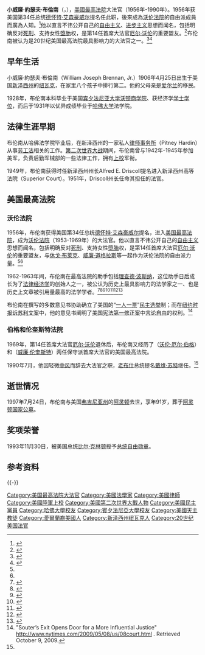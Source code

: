 {{Infobox Judge
| name          = 小威廉·約瑟夫·布倫南
| image         = US Supreme Court Justice William Brennan - 1976 official portrait.jpg
| imagesize     = 
| caption       = 布倫南大法官,1976年
| office        = [[美國最高法院大法官|美國最高法院大法官]]
| termstart     = 1956年10月15日<ref name='fedjudcenter'>{{cite news| author=| coauthors=| authorlink=| title=Federal Judicial Center: William J. Brennan| date=2009-12-12| publisher=| url=http://www.fjc.gov/servlet/tGetInfo?jid=249| work=| pages=| accessdate=2009-12-12| language=| deadurl=yes| archiveurl=https://web.archive.org/web/20090513105557/http://www.fjc.gov/servlet/tGetInfo?jid=249| archivedate=2009-05-13}}</ref>
| termend       = 1990年7月20日
| nominator     = [[艾森豪威爾|艾森豪威爾]]
| appointer     =
| predecessor   = [[舍曼·明頓|舍曼·明頓]]
| successor     = [[戴維·蘇特|戴維·蘇特]]
| office2       =
| termstart2    =
| termend2      =
| nominator2    =
| appointer2    =
| predecessor2  =
| successor2    =
| birthdate     = {{Birth date|1906|4|25}}
| birthplace    = [[新澤西州|新澤西州]][[纽瓦克_(新泽西州)|纽瓦克]]
| deathdate     = {{death date and age|1997|7|24|1906|4|25}}
| deathplace    = [[美國|美國]][[阿灵顿县_(弗吉尼亚州)|阿灵顿]]
| party         = [[民主党_(美国)|民主党]]
| spouse        =
| alma_mater    = [[賓夕法尼亞大學|賓夕法尼亞大學]] <br/> [[哈佛法學院|哈佛法學院]]
| religion      = [[羅馬天主教|羅馬天主教]]
|allegiance    = [[美國|美國]]
|rank=[[上校|上校]]
|branch=[[美国陆军|美国陆军]]
|serviceyears=1942–1945
}}
'''小威廉·約瑟夫·布倫南'''（{{lang-en|William Joseph Brennan, Jr.}}，{{bd|1906年|4月25日|1997年|7月24日|catIdx=Brennan}}），[[美國最高法院|美國最高法院]]大法官（1956年-1990年）。1956年获美国第34任总统[[德怀特·艾森豪威尔|德怀特·艾森豪威尔]]提名任此职，後來成為[[沃伦法院|沃伦法院]]的自由派成員而廣為人知。<ref name=":0">{{Cite news|title=William Brennan, 91, Dies; Gave Court Liberal Vision|url=https://www.nytimes.com/1997/07/25/us/william-brennan-91-dies-gave-court-liberal-vision.html|newspaper=The New York Times|date=1997-07-25|accessdate=2019-09-19|issn=0362-4331|language=en-US|first=Linda|last=Greenhouse|archive-url=https://web.archive.org/web/20190828014427/https://www.nytimes.com/1997/07/25/us/william-brennan-91-dies-gave-court-liberal-vision.html|archive-date=2019-08-28|dead-url=no}}</ref>他以直言不讳公开自己的[[自由主义|自由主义]]、[[进步主义|进步主义]]思想而闻名，包括明确反对[[死刑|死刑]]、支持女性[[堕胎|堕胎]]权，是第14任首席大法官[[厄尔·沃伦|厄尔·沃伦]]的重要盟友。<ref name=":1">{{Cite journal|title=The Tragedy of William O. Douglas|url=https://www.thenation.com/article/tragedy-william-o-douglas/|last=Garrow|first=David J.|date=2003-03-27|language=en-US|issn=0027-8378|journal=|author=|access-date=2019-09-24|archive-url=https://web.archive.org/web/20190924175752/https://www.thenation.com/article/tragedy-william-o-douglas/|archive-date=2019-09-24|dead-url=no}}</ref>布伦南被认为是20世纪美国最高法院最具影响力的大法官之一。<ref>{{Citation|last=Brennan|first=Patricia|title=Seven Justices, On Camera|newspaper=The Washington Post|date=1996-10-06|url=https://www.washingtonpost.com/wp-srv/national/longterm/supcourt/brennan/brennan1.htm|accessdate=2010-04-21|archive-url=https://web.archive.org/web/20181119214446/https://www.washingtonpost.com/wp-srv/national/longterm/supcourt/brennan/brennan1.htm|archive-date=2018-11-19|dead-url=no}}</ref><ref>{{Cite web|title=William J. Brennan, Jr.|url=https://www.oyez.org/justices/william_j_brennan_jr|accessdate=2019-09-19|author=|date=|format=|work=|publisher=Oyez|language=en|archive-url=https://web.archive.org/web/20190905061947/https://www.oyez.org/justices/william_j_brennan_jr|archive-date=2019-09-05|dead-url=no}}</ref>

== 早年生活 ==
小威廉·約瑟夫·布倫南（William Joseph Brennan, Jr.）1906年4月25日出生于美国[[新泽西州|新泽西州]]的[[纽瓦克_(新泽西州)|纽瓦克]]，在家里八个孩子中排行第二。他的父母亲是[[爱尔兰|爱尔兰]]的移民。

1928年，布伦南本科毕业于美国[[宾夕法尼亚大学沃顿商学院|宾夕法尼亚大学沃顿商学院]]、获经济学[[学士学位|学士学位]]，而后于1931年以优异成绩毕业于[[哈佛大学|哈佛大学]]法学院。

== 法律生涯早期 ==
布伦南从哈佛法学院毕业后，在新泽西州的一家私人[[律师事务所|律师事务所]]（Pitney Hardin）从事[[劳工法|劳工法]]相关的工作。[[第二次世界大战|第二次世界大战]]期间，布伦南曾与1942年-1945年参加美军，负责后勤军械部的一些法律工作，拥有[[上校|上校]]军衔。

1949年，布伦南获得时任新泽西州州长Alfred E. Driscoll提名进入新泽西州高等法院（Superior Court）。1951年，Driscoll州长任命其担任{{le|新泽西州最高法院|Supreme Court of New Jersey}}的法官。

== 美国最高法院 ==

=== 沃伦法院 ===
1956年，布伦南获得美国第34任总统[[德怀特·艾森豪威尔|德怀特·艾森豪威尔]]提名，进入[[美国最高法院|美国最高法院]]，成为[[沃伦法院|沃伦法院]]（1953-1969年）的大法官。他以直言不讳公开自己的[[自由主义|自由主义]]思想而闻名，包括明确反对[[死刑|死刑]]、支持女性[[堕胎|堕胎]]权，是第14任首席大法官[[厄尔·沃伦|厄尔·沃伦]]的重要盟友，与[[休戈·布萊克|休戈·布萊克]]、[[威廉·道格拉斯|威廉·道格拉斯]]等一起作为沃伦法院的自由派力量。<ref name=":0" /><ref name=":1" /> 

1962-1963年间，布伦南在最高法院的助手包括[[理查德·波斯纳|理查德·波斯纳]]，这位助手日后成长为了[[法律经济学|法律经济学]]的创始人之一，被公认为历史上最具影响力的法学家之一、也是历史上文章被引用量最高的法学学者。<ref name="ShapiroJLS2">{{cite journal|title=The Most-Cited Legal Scholars|last=Shapiro|first=Fred R.|journal=Journal of Legal Studies|issue=1|doi=10.1086/468080|year=2000|volume=29|pages=409–26}}</ref><ref name=":03">{{Cite web|title=About Posner|url=https://home.uchicago.edu/~rposner/|accessdate=2019-08-25|work=home.uchicago.edu|archive-url=https://web.archive.org/web/20190618215751/http://home.uchicago.edu/%7Erposner/|archive-date=2019-06-18|dead-url=no}}</ref><ref>{{Cite journal|title=The future of law and economics and the legacy of Guido Calabresi|url=https://doi.org/10.1007/s10657-019-09626-5|last=Gordon|first=Wendy J.|last2=Marciano|first2=Alain|date=2019-08-01|journal=European Journal of Law and Economics|issue=1|doi=10.1007/s10657-019-09626-5|volume=48|pages=1–8|language=en|issn=1572-9990|last3=Ramello|first3=Giovanni B.}}</ref><ref>{{Cite web|title=Swan Song of a Great Colossus: The Latest from Richard Posner|url=https://www.lawliberty.org/2019/05/13/swan-song-of-a-great-colossus-the-latest-from-richard-posner/|accessdate=2019-09-24|date=2019-05-13|work=Law & Liberty|language=en-US|archive-url=https://web.archive.org/web/20190924220908/https://www.lawliberty.org/2019/05/13/swan-song-of-a-great-colossus-the-latest-from-richard-posner/|archive-date=2019-09-24|dead-url=no}}</ref><ref>{{Cite web|title=Posner, Richard Allen|url=https://www.jewishvirtuallibrary.org/posner-richard-allen|accessdate=2019-09-24|work=www.jewishvirtuallibrary.org|archive-url=https://web.archive.org/web/20190924220908/https://www.jewishvirtuallibrary.org/posner-richard-allen|archive-date=2019-09-24|dead-url=no}}</ref><ref>{{Cite journal|title=The judicial philosophy of Richard Posner|url=https://www.economist.com/united-states/2017/09/09/the-judicial-philosophy-of-richard-posner|date=2017-09-09|journal=The Economist|issn=0013-0613|author=|access-date=2019-09-25|archive-url=https://web.archive.org/web/20190924220910/https://www.economist.com/united-states/2017/09/09/the-judicial-philosophy-of-richard-posner|archive-date=2019-09-24|dead-url=no}}</ref><ref>{{Cite web|title=Richard Posner, Leader of a Legal Revolution|url=https://www.bloomberg.com/opinion/articles/2017-09-03/richard-posner-leader-of-a-legal-revolution|accessdate=2019-09-24|author=|date=|format=|work=www.bloomberg.com|publisher=|language=|archive-url=https://web.archive.org/web/20190924220910/https://www.bloomberg.com/opinion/articles/2017-09-03/richard-posner-leader-of-a-legal-revolution|archive-date=2019-09-24|dead-url=no}}</ref> 

布伦南在{{le|布克诉卡尔案|Baker v. Carr}}撰写的多数意见书协助确立了美国的“[[一人一票|一人一票]]”[[民主选举|民主选举]]制；而在[[纽约时报诉苏利文案|纽约时报诉苏利文案]]中，他的意见书阐明了[[美国宪法第一修正案|美国宪法第一修正案]]中[[言论自由|言论自由]]的权利。<ref>"Souter’s Exit Opens Door for a More Influential Justice" http://www.nytimes.com/2009/05/08/us/08court.html {{Wayback|url=http://www.nytimes.com/2009/05/08/us/08court.html |date=20110511110125 }} . Retrieved October 9, 2009.</ref>

=== 伯格和伦奎斯特法院 ===
1969年，第14任首席大法官[[厄尔·沃伦|厄尔·沃伦]]退休后，布伦南又经历了{{le|伯格法院|Burger Court}}（[[沃伦·厄尔·伯格|沃伦·厄尔·伯格]]）和{{le|伦奎斯特法院|Rehnquist Court}}（[[威廉·伦奎斯特|威廉·伦奎斯特]]）两任保守派首席大法官的美国最高法院。

1990年7月，他因轻微[[中风|中风]]而辞去大法官之职，[[老布什|老布什]]总统提名[[戴维·苏特|戴维·苏特]]继任。<ref name=":0" />

== 逝世情况 ==
1997年7月24日，布伦南与美国[[弗吉尼亚州|弗吉尼亚州]]的[[阿灵顿县_(弗吉尼亚州)|阿灵顿]]去世，享年91岁，葬于[[阿灵顿国家公墓|阿灵顿国家公墓]]。

== 奖项荣誉 ==
1993年11月30日，被美国总统[[比尔·克林顿|比尔·克林顿]]授予[[总统自由勋章|总统自由勋章]]。

== 参考资料 ==
{{reflist}}

{{-}}
{{start box}}
{{s-legal}}
{{succession box |title=[[美國最高法院大法官|美國最高法院大法官]] |years=1956年10月15日 – 1990年7月20日 |before=[[舍曼·明頓|舍曼·明頓]] |after=[[戴維·蘇特|戴維·蘇特]]}}
{{end box}}
{{start U.S. Supreme Court composition | CJ=[[厄爾·沃倫|沃倫]]}}
{{U.S. Supreme Court composition court lifespan| cj=厄爾·沃倫|years=1953－1969}}
{{U.S. Supreme Court composition 1956–1957}}
{{U.S. Supreme Court composition 1957–1958}}
{{U.S. Supreme Court composition 1958–1962}}
{{U.S. Supreme Court composition 1962–1965}}
{{U.S. Supreme Court composition 1965–1967}}
{{U.S. Supreme Court composition 1967–1969}}
{{U.S. Supreme Court composition CJ | CJ=[[沃倫·E·伯格|伯格]]}}
{{U.S. Supreme Court composition court lifespan| cj=沃倫·厄爾·伯格|years=1969－1986}}
{{U.S. Supreme Court composition 1969}}
{{U.S. Supreme Court composition 1970-1971}}
{{U.S. Supreme Court composition 1972-1975}}
{{U.S. Supreme Court composition 1975-1981}}
{{U.S. Supreme Court composition 1981-1986}}
{{U.S. Supreme Court composition CJ | CJ=[[威廉·倫奎斯特|倫奎斯特]]}}
{{U.S. Supreme Court composition court lifespan|cj=威廉·哈布斯·倫奎斯特|years=1986－2005}}
{{U.S. Supreme Court composition 1986-1987}}
{{U.S. Supreme Court composition 1988-1990}}
{{end U.S. Supreme Court composition}}

{{Authority control}}
{{DEFAULTSORT:Brennan Jr., William J.}}
[[Category:美国最高法院大法官|Category:美国最高法院大法官]]
[[Category:美國法學家|Category:美國法學家]]
[[Category:美國律師|Category:美國律師]]
[[Category:美國陸軍上校|Category:美國陸軍上校]]
[[Category:美國第二次世界大戰人物|Category:美國第二次世界大戰人物]]
[[Category:美國民主黨員|Category:美國民主黨員]]
[[Category:哈佛大學校友|Category:哈佛大學校友]]
[[Category:賓夕法尼亞大學校友|Category:賓夕法尼亞大學校友]]
[[Category:美國天主教徒|Category:美國天主教徒]]
[[Category:愛爾蘭裔美國人|Category:愛爾蘭裔美國人]]
[[Category:新泽西州纽瓦克人|Category:新泽西州纽瓦克人]]
[[Category:20世纪美国法官|Category:20世纪美国法官]]